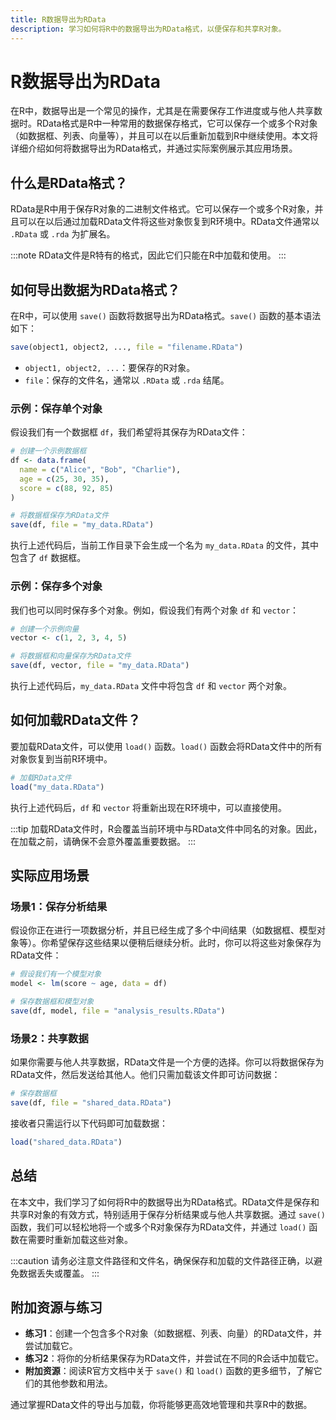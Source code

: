 ```yaml
---
title: R数据导出为RData
description: 学习如何将R中的数据导出为RData格式，以便保存和共享R对象。
---
```


# R数据导出为RData

在R中，数据导出是一个常见的操作，尤其是在需要保存工作进度或与他人共享数据时。RData格式是R中一种常用的数据保存格式，它可以保存一个或多个R对象（如数据框、列表、向量等），并且可以在以后重新加载到R中继续使用。本文将详细介绍如何将数据导出为RData格式，并通过实际案例展示其应用场景。

## 什么是RData格式？

RData是R中用于保存R对象的二进制文件格式。它可以保存一个或多个R对象，并且可以在以后通过加载RData文件将这些对象恢复到R环境中。RData文件通常以 `.RData` 或 `.rda` 为扩展名。

:::note
RData文件是R特有的格式，因此它们只能在R中加载和使用。
:::

## 如何导出数据为RData格式？

在R中，可以使用 `save()` 函数将数据导出为RData格式。`save()` 函数的基本语法如下：

```r
save(object1, object2, ..., file = "filename.RData")
```

- `object1, object2, ...`：要保存的R对象。
- `file`：保存的文件名，通常以 `.RData` 或 `.rda` 结尾。

### 示例：保存单个对象

假设我们有一个数据框 `df`，我们希望将其保存为RData文件：

```r
# 创建一个示例数据框
df <- data.frame(
  name = c("Alice", "Bob", "Charlie"),
  age = c(25, 30, 35),
  score = c(88, 92, 85)
)

# 将数据框保存为RData文件
save(df, file = "my_data.RData")
```

执行上述代码后，当前工作目录下会生成一个名为 `my_data.RData` 的文件，其中包含了 `df` 数据框。

### 示例：保存多个对象

我们也可以同时保存多个对象。例如，假设我们有两个对象 `df` 和 `vector`：

```r
# 创建一个示例向量
vector <- c(1, 2, 3, 4, 5)

# 将数据框和向量保存为RData文件
save(df, vector, file = "my_data.RData")
```

执行上述代码后，`my_data.RData` 文件中将包含 `df` 和 `vector` 两个对象。

## 如何加载RData文件？

要加载RData文件，可以使用 `load()` 函数。`load()` 函数会将RData文件中的所有对象恢复到当前R环境中。

```r
# 加载RData文件
load("my_data.RData")
```

执行上述代码后，`df` 和 `vector` 将重新出现在R环境中，可以直接使用。

:::tip
加载RData文件时，R会覆盖当前环境中与RData文件中同名的对象。因此，在加载之前，请确保不会意外覆盖重要数据。
:::

## 实际应用场景

### 场景1：保存分析结果

假设你正在进行一项数据分析，并且已经生成了多个中间结果（如数据框、模型对象等）。你希望保存这些结果以便稍后继续分析。此时，你可以将这些对象保存为RData文件：

```r
# 假设我们有一个模型对象
model <- lm(score ~ age, data = df)

# 保存数据框和模型对象
save(df, model, file = "analysis_results.RData")
```

### 场景2：共享数据

如果你需要与他人共享数据，RData文件是一个方便的选择。你可以将数据保存为RData文件，然后发送给其他人。他们只需加载该文件即可访问数据：

```r
# 保存数据框
save(df, file = "shared_data.RData")
```

接收者只需运行以下代码即可加载数据：

```r
load("shared_data.RData")
```

## 总结

在本文中，我们学习了如何将R中的数据导出为RData格式。RData文件是保存和共享R对象的有效方式，特别适用于保存分析结果或与他人共享数据。通过 `save()` 函数，我们可以轻松地将一个或多个R对象保存为RData文件，并通过 `load()` 函数在需要时重新加载这些对象。

:::caution
请务必注意文件路径和文件名，确保保存和加载的文件路径正确，以避免数据丢失或覆盖。
:::

## 附加资源与练习

- **练习1**：创建一个包含多个R对象（如数据框、列表、向量）的RData文件，并尝试加载它。
- **练习2**：将你的分析结果保存为RData文件，并尝试在不同的R会话中加载它。
- **附加资源**：阅读R官方文档中关于 `save()` 和 `load()` 函数的更多细节，了解它们的其他参数和用法。

通过掌握RData文件的导出与加载，你将能够更高效地管理和共享R中的数据。